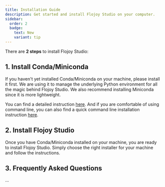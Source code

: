 ```yaml
---
title: Installation Guide
description: Get started and install Flojoy Studio on your computer.
sidebar:
  order: 2
  badge:
    text: New
    variant: tip
---
```



There are **2 steps** to install Flojoy Studio:

## 1. Install Conda/Miniconda

If you haven't yet installed Conda/Miniconda on your machine,
please install it first. We are using it to manage the underlying Python
environment for all the magic behind Flojoy Studio. We also recommend
installing Miniconda since it is more lightweight.

You can find a detailed instruction [here](https://docs.conda.io/projects/miniconda/en/latest/miniconda-install.html).
And if you are comfortable of using command line, you can also find a quick
command line installation instruction [here](https://docs.conda.io/projects/miniconda/en/latest/index.html#quick-command-line-install).

## 2. Install Flojoy Studio

Once you have Conda/Miniconda installed on your machine, you are ready to install
Flojoy Studio. Simply choose the right installer for your machine and follow the
instructions.


<Tabs>
  <TabItem label="Windows">
    <DownloadButton distro="windows" version="0.1.18" link="https://github.com/flojoy-ai/studio/releases/download/v0.1.18/Flojoy-Studio-Setup-0.1.18.exe"  />
  </TabItem>
  <TabItem label="Mac">
    <DownloadButton distro="mac" version="0.1.18" link="https://github.com/flojoy-ai/studio/releases/download/v0.1.18/Flojoy-Studio-0.1.18-universal.dmg" />
  </TabItem>
  <TabItem label="Linux">
    <DownloadButton distro="linux" version="0.1.18" link="https://github.com/flojoy-ai/studio/releases/download/v0.1.18/Flojoy-Studio-0.1.18.AppImage" />
  </TabItem>
</Tabs>

## 3. Frequently Asked Questions

...
